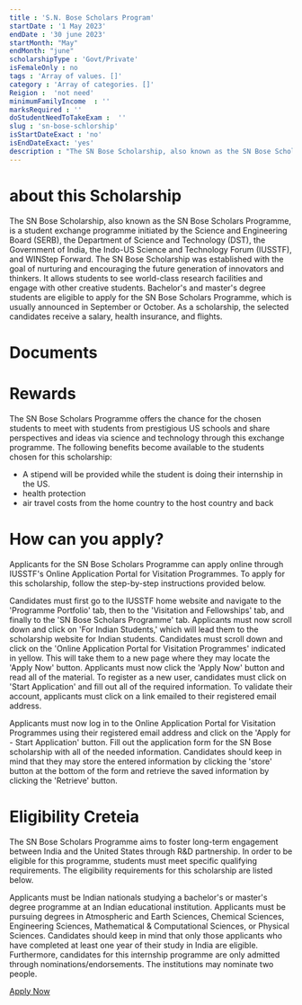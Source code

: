 ```yaml
---
title : 'S.N. Bose Scholars Program'
startDate : '1 May 2023'
endDate : '30 june 2023'
startMonth: "May"
endMonth: "june"
scholarshipType : 'Govt/Private'
isFemaleOnly : no
tags : 'Array of values. []'
category : 'Array of categories. []'
Reigion :  'not need'
minimumFamilyIncome  : ''
marksRequired : ''
doStudentNeedToTakeExam :  ''
slug : 'sn-bose-schlorship'
isStartDateExact : 'no'
isEndDateExact: 'yes'
description : "The SN Bose Scholarship, also known as the SN Bose Scholars Programme, is a student exchange programme initiated by the Science and Engineering Board (SERB)"
---
```


 # about this Scholarship
 The SN Bose Scholarship, also known as the SN Bose Scholars Programme, is a student exchange programme initiated by the Science and Engineering Board (SERB), the Department of Science and Technology (DST), the Government of India, the Indo-US Science and Technology Forum (IUSSTF), and WINStep Forward. The SN Bose Scholarship was established with the goal of nurturing and encouraging the future generation of innovators and thinkers. It allows students to see world-class research facilities and engage with other creative students. Bachelor's and master's degree students are eligible to apply for the SN Bose Scholars Programme, which is usually announced in September or October. As a scholarship, the selected candidates receive a salary, health insurance, and flights.


 # Documents


 # Rewards
 The SN Bose Scholars Programme offers the chance for the chosen students to meet with students from prestigious US schools and share perspectives and ideas via science and technology through this exchange programme. The following benefits become available to the students chosen for this scholarship:
 - A stipend will be provided while the student is doing their internship in the US.
 - health protection
 - air travel costs from the home country to the host country and back



 # How can you apply?
Applicants for the SN Bose Scholars Programme can apply online through IUSSTF's Online Application Portal for Visitation Programmes. To apply for this scholarship, follow the step-by-step instructions provided below.


Candidates must first go to the IUSSTF home website and navigate to the 'Programme Portfolio' tab, then to the 'Visitation and Fellowships' tab, and finally to the 'SN Bose Scholars Programme' tab.
Applicants must now scroll down and click on 'For Indian Students,' which will lead them to the scholarship website for Indian students.
Candidates must scroll down and click on the 'Online Application Portal for Visitation Programmes' indicated in yellow. This will take them to a new page where they may locate the 'Apply Now' button.
Applicants must now click the 'Apply Now' button and read all of the material.
To register as a new user, candidates must click on 'Start Application' and fill out all of the required information. To validate their account, applicants must click on a link emailed to their registered email address.

Applicants must now log in to the Online Application Portal for Visitation Programmes using their registered email address and click on the 'Apply for - Start Application' button.
Fill out the application form for the SN Bose scholarship with all of the needed information.
Candidates should keep in mind that they may store the entered information by clicking the 'store' button at the bottom of the form and retrieve the saved information by clicking the 'Retrieve' button.


 # Eligibility Creteia

 The SN Bose Scholars Programme aims to foster long-term engagement between India and the United States through R&D partnership. In order to be eligible for this programme, students must meet specific qualifying requirements. The eligibility requirements for this scholarship are listed below.


Applicants must be Indian nationals studying a bachelor's or master's degree programme at an Indian educational institution.
Applicants must be pursuing degrees in Atmospheric and Earth Sciences, Chemical Sciences, Engineering Sciences, Mathematical & Computational Sciences, or Physical Sciences.
Candidates should keep in mind that only those applicants who have completed at least one year of their study in India are eligible.
Furthermore, candidates for this internship programme are only admitted through nominations/endorsements. The institutions may nominate two people.



[Apply Now](https://www.indiascienceandtechnology.gov.in/nurturing-minds/scholarships/graduation-post-graduation/sn-bose-scholars-program)